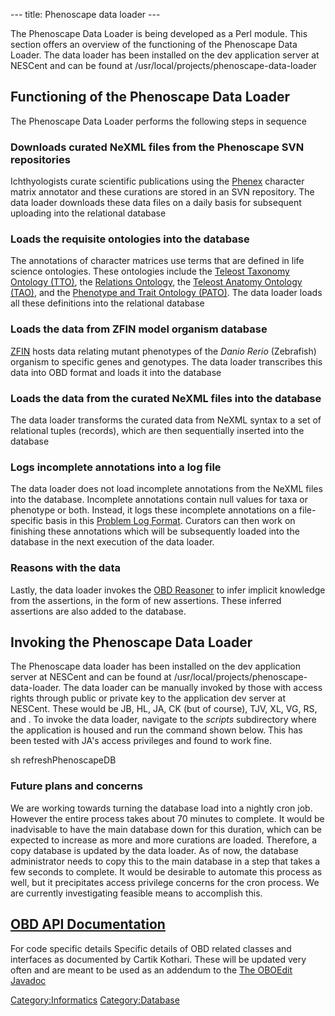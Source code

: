 ---
title: Phenoscape data loader
---

The Phenoscape Data Loader is being developed as a Perl module. This section offers an overview of the functioning of the Phenoscape Data Loader. The data loader has been installed on the dev application server at NESCent and can be found at /usr/local/projects/phenoscape-data-loader

==Functioning of the Phenoscape Data Loader==

The Phenoscape Data Loader performs the following steps in sequence

===Downloads curated NeXML files from the Phenoscape SVN repositories===
Ichthyologists curate scientific publications using the [[Phenex]] character matrix annotator and these curations are stored in an SVN repository. The data loader downloads these data files on a daily basis for subsequent uploading into the relational database

===Loads the requisite ontologies into the database===
The annotations of character matrices use terms that are defined in life science ontologies. These ontologies include the [http://bioportal.bioontology.org/ontologies/38703 Teleost Taxonomy Ontology (TTO)], the [http://www.obofoundry.org/ro/ Relations Ontology],  the [[Teleost_Anatomy_Ontology|Teleost Anatomy Ontology (TAO)]], and the [http://bioontology.org/wiki/index.php/PATO:Main_Page Phenotype and Trait Ontology (PATO)]. The data loader loads all these definitions into the relational database

===Loads the data from ZFIN model organism database ===
[http://zfin.org ZFIN] hosts data relating mutant phenotypes of the ''Danio Rerio'' (Zebrafish) organism to specific genes and genotypes. The data loader transcribes this data into OBD format and loads it into the database

===Loads the data from the curated NeXML files into the database===
The data loader transforms the curated data from NeXML syntax to a set of relational tuples (records), which are then sequentially inserted into the database

===Logs incomplete annotations into a log file===
The data loader does not load incomplete annotations from the NeXML files into the database. Incomplete annotations contain null values for taxa or phenotype or both. Instead, it logs these incomplete annotations on a file-specific basis in this [[Problem Log Format]]. Curators can then work on finishing these annotations which will be subsequently loaded into the database in the next execution of the data loader.

===Reasons with the data ===
Lastly, the data loader invokes the [[OBD Reasoner]] to infer implicit knowledge from the assertions, in the form of new assertions. These inferred assertions are also added to the database.

==Invoking the Phenoscape Data Loader==

The Phenoscape data loader has been installed on the dev application server at NESCent and can be found at /usr/local/projects/phenoscape-data-loader. The data loader can be manually invoked by those with access rights through public or private key to the application dev server at NESCent. These would be JB, HL, JA, CK (but of course), TJV, XL, VG, RS, and . To invoke the data loader, navigate to the ''scripts'' subdirectory where the application is housed and run the command shown below. This has been tested with JA's access privileges and found to work fine.

<javascript>
sh refreshPhenoscapeDB
</javascript>

===Future plans and concerns===

We are working towards turning the database load into a nightly cron job. However the entire process takes about 70 minutes to complete. It would be inadvisable to have the main database down for this duration, which can be expected to increase as more and more curations are loaded. Therefore, a copy database is updated by the data loader. As of now, the database administrator needs to copy this to the main database in a step that takes a few seconds to complete. It would be desirable to automate this process as well, but it precipitates access privilege concerns for the cron process. We are currently investigating feasible means to accomplish this.

==[[OBD API Documentation]]==
For code specific details
Specific details of OBD related classes and interfaces as documented by Cartik Kothari. These will be updated very often and are meant to be used as an addendum to the [http://oboedit.org/?page=javadocs The OBOEdit Javadoc]

[[Category:Informatics]]
[[Category:Database]]